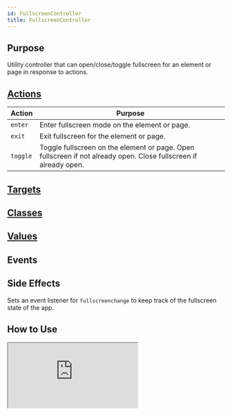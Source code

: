 ```yaml
---
id: FullscreenController
title: FullscreenController
---
```





## Purpose

Utility controller that can open/close/toggle fullscreen for an element or page in response to actions.

## [Actions](https://stimulus.hotwire.dev/reference/actions)
| Action | Purpose |
| --- | --- |
| `enter` | Enter fullscreen mode on the element or page. |
| `exit` | Exit fullscreen for the element or page. |
| `toggle` | Toggle fullscreen on the element or page. Open fullscreen if not already open. Close fullscreen if already open. |


## [Targets](https://stimulus.hotwire.dev/reference/targets)
<NoTargets/>

## [Classes](https://stimulus.hotwire.dev/reference/classes)
<NoClasses/>

## [Values](https://stimulus.hotwire.dev/reference/values)
<NoValues/>

## Events
<NoEvents/>

## Side Effects
Sets an event listener for `fullscreenchange` to keep track of the fullscreen state of the app.

## How to Use

<iframe
  src="https:///stimulus-library.netlify.app/controllers/fullscreen_controller.html"
  style={{width: "100%", height: "500px", border: "0", borderRadius: "4px", overflow: "hidden"}}
  sandbox="allow-forms allow-modals allow-popups allow-presentation allow-same-origin allow-scripts"
/>

